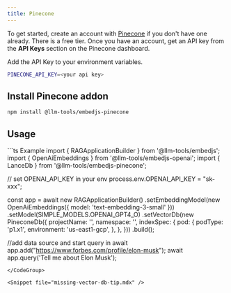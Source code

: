 ```yaml
---
title: Pinecone
---
```


To get started, create an account with [Pinecone](https://www.pinecone.io/) if you don't have one already. There is a free tier.
Once you have an account, get an API key from the **API Keys** section on the Pinecone dashboard.

Add the API Key to your environment variables.

```bash
PINECONE_API_KEY=<your api key>
```

## Install Pinecone addon

```bash
npm install @llm-tools/embedjs-pinecone
```

## Usage
<CodeGroup>
```ts Example
import { RAGApplicationBuilder } from '@llm-tools/embedjs';
import { OpenAiEmbeddings } from '@llm-tools/embedjs-openai';
import { LanceDb } from '@llm-tools/embedjs-pinecone';

// set OPENAI_API_KEY in your env
process.env.OPENAI_API_KEY = "sk-xxx";

const app = await new RAGApplicationBuilder()
.setEmbeddingModel(new OpenAiEmbeddings({ model: 'text-embedding-3-small' }))
.setModel(SIMPLE_MODELS.OPENAI_GPT4_O)
.setVectorDb(new PineconeDb({
    projectName: '<name>',
    namespace: '<name>',
    indexSpec: {
        pod: {
            podType: 'p1.x1',
            environment: 'us-east1-gcp',
        },
    },
}))
.build();


//add data source and start query in
await app.add("https://www.forbes.com/profile/elon-musk");
await app.query('Tell me about Elon Musk');
```
</CodeGroup>

<Snippet file="missing-vector-db-tip.mdx" />
